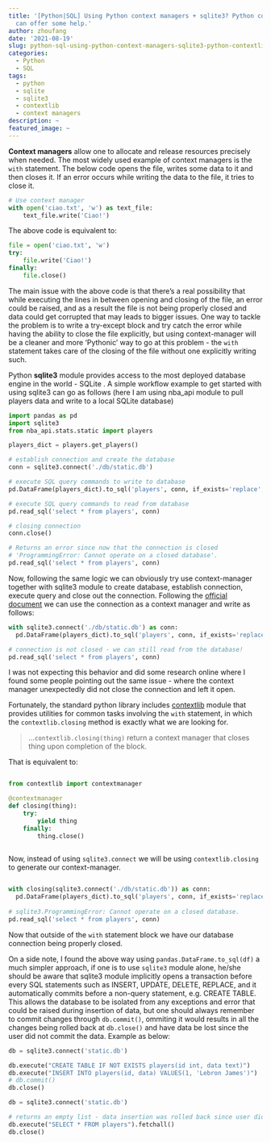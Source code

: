 ```yaml
---
title: '[Python|SQL] Using Python context managers + sqlite3? Python contextlib module
  can offer some help.'
author: zhoufang
date: '2021-08-19'
slug: python-sql-using-python-context-managers-sqlite3-python-contextlib-module-can-offer-some-help
categories:
  - Python
  - SQL
tags:
  - python
  - sqlite
  - sqlite3
  - contextlib
  - context managers
description: ~
featured_image: ~
---
```


**Context managers** allow one to allocate and release resources precisely when needed. The most widely used example of context managers is the `with` statement. The below code opens the file, writes some data to it and then closes it. If an error occurs while writing the data to the file, it tries to close it. 

```Python
# Use context manager
with open('ciao.txt', 'w') as text_file:
    text_file.write('Ciao!')
```

The above code is equivalent to:

```Python
file = open('ciao.txt', 'w')
try:
    file.write('Ciao!')
finally:
    file.close()
```

The main issue with the above code is that there's a real possibility that while executing the lines in between opening and closing of the file, an error could be raised, and as a result the file is not being properly closed and data could get corrupted that may leads to bigger issues. One way to tackle the problem is to write a try-except block and try catch the error while having the ability to close the file explicitly, but using context-manager will be a cleaner and more 'Pythonic' way to go at this problem - the `with` statement takes care of the closing of the file without one explicitly writing such.

Python **sqlite3** module provides access to the most deployed database engine in the world - SQLite . A simple workflow example to get started with using sqlite3 can go as follows (here I am using nba_api module to pull players data and write to a local SQLite database)

```Python
import pandas as pd
import sqlite3
from nba_api.stats.static import players

players_dict = players.get_players()

# establish connection and create the database
conn = sqlite3.connect('./db/static.db')

# execute SQL query commands to write to database
pd.DataFrame(players_dict).to_sql('players', conn, if_exists='replace', index=False)

# execute SQL query commands to read from database
pd.read_sql('select * from players', conn)

# closing connection
conn.close()

# Returns an error since now that the connection is closed 
# 'ProgrammingError: Cannot operate on a closed database'.
pd.read_sql('select * from players', conn)
```

Now, following the same logic we can obviously try use context-manager together with sqlite3 module to create database, establish connection, execute query and close out the connection. Following the [official document](https://docs.python.org/2/library/sqlite3.html#using-the-connection-as-a-context-manager) we can use the connection as a context manager and write as follows:

```Python
with sqlite3.connect('./db/static.db') as conn:
  pd.DataFrame(players_dict).to_sql('players', conn, if_exists='replace', index=False)

# connection is not closed - we can still read from the database!
pd.read_sql('select * from players', conn)
```

I was not expecting this behavior and did some research online where I found some people pointing out the same issue - where the context manager unexpectedly did not close the connection and left it open.

Fortunately, the standard python library includes [contextlib](https://docs.python.org/3/library/contextlib.html) module that provides utilities for common tasks involving the `with` statement, in which the `contextlib.closing` method is exactly what we are looking for.

> ...`contextlib.closing(thing)` return a context manager that closes thing upon completion of the block.

That is equivalent to:

```python

from contextlib import contextmanager

@contextmanager
def closing(thing):
    try:
        yield thing
    finally:
        thing.close()
        
```

Now, instead of using `sqlite3.connect` we will be using `contextlib.closing` to generate our context-manager.

```python

with closing(sqlite3.connect('./db/static.db')) as conn:
  pd.DataFrame(players_dict).to_sql('players', conn, if_exists='replace', index=False)
  
# sqlite3.ProgrammingError: Cannot operate on a closed database.
pd.read_sql('select * from players', conn)
```

Now that outside of the `with` statement block we have our database connection being properly closed.

On a side note, I found the above way using `pandas.DataFrame.to_sql(df)` a much simpler approach, if one is to use `sqlite3` module alone, he/she should be aware that sqlite3 module implicitly opens a transaction before every SQL statements such as INSERT, UPDATE, DELETE, REPLACE, and it automatically commits before a non-query statement, e.g. CREATE TABLE. This allows the database to be isolated from any exceptions and error that could be raised during insertion of data, but one should always remember to commit changes through `db.commit()`, ommiting it would results in all the changes being rolled back at `db.close()` and have data be lost since the user did not commit the data. Example as below:

```python
db = sqlite3.connect('static.db')

db.execute("CREATE TABLE IF NOT EXISTS players(id int, data text)")
db.execute("INSERT INTO players(id, data) VALUES(1, 'Lebron James')")
# db.commit()
db.close()

db = sqlite3.connect('static.db')

# returns an empty list - data insertion was rolled back since user did not call db.commit method
db.execute("SELECT * FROM players").fetchall()
db.close()
```



